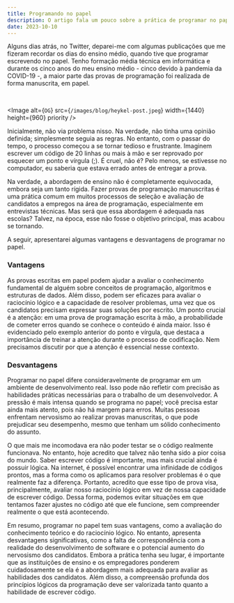 ```yaml
---
title: Programando no papel    
description: O artigo fala um pouco sobre a prática de programar no papel, abordando alguma das suas vantagens e desvantagens
date: 2023-10-10
---
```



Alguns dias atrás, no Twitter, deparei-me com algumas publicações que me fizeram recordar os dias do ensino médio, quando tive que programar escrevendo no papel. Tenho formação média técnica em informática e durante os cinco anos do meu ensino médio - cinco devido à pandemia da COVID-19 -, a maior parte das provas de programação foi realizada de forma manuscrita, em papel.

<br />

<Image
  alt={`OG`}
  src={`/images/blog/heykel-post.jpeg`}
  width={1440}
  height={960}
  priority
/>

Inicialmente, não via problema nisso. Na verdade, não tinha uma opinião definida; simplesmente seguia as regras. No entanto, com o passar do tempo, o processo começou a se tornar tedioso e frustrante. Imaginem escrever um código de 20 linhas ou mais à mão e ser reprovado por esquecer um ponto e vírgula (;). É cruel, não é? Pelo menos, se estivesse no computador, eu saberia que estava errado antes de entregar a prova.

Na verdade, a abordagem de ensino não é completamente equivocada, embora seja um tanto rígida. Fazer provas de programação manuscritas é uma prática comum em muitos processos de seleção e avaliação de candidatos a empregos na área de programação, especialmente em entrevistas técnicas. Mas será que essa abordagem é adequada nas escolas? Talvez, na época, esse não fosse o objetivo principal, mas acabou se tornando.

A seguir, apresentarei algumas vantagens e desvantagens de programar no papel.

### Vantagens

As provas escritas em papel podem ajudar a avaliar o conhecimento fundamental de alguém sobre conceitos de programação, algoritmos e estruturas de dados. Além disso, podem ser eficazes para avaliar o raciocínio lógico e a capacidade de resolver problemas, uma vez que os candidatos precisam expressar suas soluções por escrito. Um ponto crucial é a atenção: em uma prova de programação escrita à mão, a probabilidade de cometer erros quando se conhece o conteúdo é ainda maior. Isso é evidenciado pelo exemplo anterior do ponto e vírgula, que destaca a importância de treinar a atenção durante o processo de codificação. Nem precisamos discutir por que a atenção é essencial nesse contexto.

### Desvantagens

Programar no papel difere consideravelmente de programar em um ambiente de desenvolvimento real. Isso pode não refletir com precisão as habilidades práticas necessárias para o trabalho de um desenvolvedor. A pressão é mais intensa quando se programa no papel; você precisa estar ainda mais atento, pois não há margem para erros. Muitas pessoas enfrentam nervosismo ao realizar provas manuscritas, o que pode prejudicar seu desempenho, mesmo que tenham um sólido conhecimento do assunto.

O que mais me incomodava era não poder testar se o código realmente funcionava. No entanto, hoje acredito que talvez não tenha sido a pior coisa do mundo. Saber escrever código é importante, mas mais crucial ainda é possuir lógica. Na internet, é possível encontrar uma infinidade de códigos prontos, mas a forma como os aplicamos para resolver problemas é o que realmente faz a diferença. Portanto, acredito que esse tipo de prova visa, principalmente, avaliar nosso raciocínio lógico em vez de nossa capacidade de escrever código. Dessa forma, podemos evitar situações em que tentamos fazer ajustes no código até que ele funcione, sem compreender realmente o que está acontecendo.

Em resumo, programar no papel tem suas vantagens, como a avaliação do conhecimento teórico e do raciocínio lógico. No entanto, apresenta desvantagens significativas, como a falta de correspondência com a realidade do desenvolvimento de software e o potencial aumento do nervosismo dos candidatos. Embora a prática tenha seu lugar, é importante que as instituições de ensino e os empregadores ponderem cuidadosamente se ela é a abordagem mais adequada para avaliar as habilidades dos candidatos. Além disso, a compreensão profunda dos princípios lógicos da programação deve ser valorizada tanto quanto a habilidade de escrever código.
